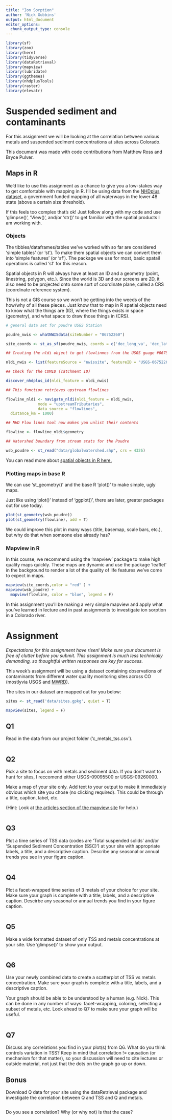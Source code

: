 ```yaml
---
title: "Ion Sorption"
author: 'Nick Gubbins'
output: html_document
editor_options: 
  chunk_output_type: console
---
```


```r
library(sf)
library(zoo)
library(here)
library(tidyverse)
library(dataRetrieval)
library(mapview)
library(lubridate)
library(ggthemes)
library(nhdplusTools)
library(raster)
library(elevatr)
```


# Suspended sediment and contaminants

For this assignment we will be looking at the correlation between various
metals and suspended sediment concentrations at sites across Colorado. 

This document was made with code contributions from Matthew Ross and Bryce Pulver.

## Maps in R

We'd like to use this assignment as a chance to give you a low-stakes way to get
comfortable with mapping in R. I'll be using data from the [NHDplus dataset](https://www.epa.gov/waterdata/basic-information), a government funded mapping of all waterways in the lower 48 state (above a certain size threshold).

If this feels too complex that's ok! Just follow along with my code and use 
'glimpse()', 'View()', and/or 'str()' to get familiar with the spatial products 
I am working with. 

### Objects

The tibbles/dataframes/tables we've worked with so far are considered 'simple 
tables' (or 'st'). To make them spatial objects we can convert them into 'simple
features' (or 'sf'). The package we use for most, basic spatail operations is 
called 'sf' for this reason.

Spatial objects in R will always have at least an ID and a geometry (point, 
linestring, polygon, etc.). Since the world is 3D and our screens are 2D, it 
also need to be projected onto some sort of coordinate plane, called a CRS 
(coordinate reference system). 

This is not a GIS course so we won't be getting into the weeds of the how/why 
of all these pieces. Just know that to map in R spatial objects need to know 
what the things are (ID), where the things exists in space (geometry), and what
space to draw those things in (CRS). 

```r
# general data set for poudre USGS Station

poudre_nwis <- whatNWISdata(siteNumber = "06752260")

site_coords <- st_as_sf(poudre_nwis, coords = c('dec_long_va', 'dec_lat_va'), crs = 4326)

## Creating the nldi object to get flowlinmes from the USGS guage #06752260

nldi_nwis <- list(featureSource = "nwissite", featureID = "USGS-06752260")

## Check for the COMID (catchment ID)

discover_nhdplus_id(nldi_feature = nldi_nwis)

## This function retrieves upstream flowlines

flowline_nldi <- navigate_nldi(nldi_feature = nldi_nwis,
              mode = "upstreamTributaries",
              data_source = "flowlines",
  distance_km = 1000)

## NHD Flow lines tool now makes you unlist their contents

flowline <- flowline_nldi$geometry

## Watershed boundary from stream stats for the Poudre

wsb_poudre <- st_read("data/globalwatershed.shp", crs = 4326)

```

You can read more about [spatial objects in R here.](https://rspatial.org/raster/spatial/index.html)

### Plotting maps in base R

We can use 'st_geometry()' and the base R 'plot()' to make simple, ugly maps. 

Just like using 'plot()' instead of 'ggplot()', there are later, greater packages
out for use today.

```r

plot(st_geometry(wsb_poudre))
plot(st_geometry(flowline), add = T)
```

We could improve this plot in many ways (title, basemap, scale bars, etc.), but
why do that when someone else already has?

### Mapview in R

In this course, we recommend using the 'mapview' package to make high quality 
maps quickly. These maps are dynamic and use the package 'leaflet' in the background
to render a lot of the quality of life features we've come to expect in maps. 

```r
mapview(site_coords,color = "red" ) +
mapview(wsb_poudre) +
  mapview(flowline, color = "blue", legend = F)
```

In this assignment you'll be making a very simple mapview and apply what you've 
learned in lecture and in past assignments to investigate ion sorption in a Colorado
river. 

# Assignment

*Expectations for this assignment have risen! Make sure your document is free of clutter before you submit. This assignment is much less technically demanding, so thoughtful written responses are key for success.*

This week's assignment will be using a dataset containing observations of 
contaminants from different water quality monitoring sites across CO (mostlyvia  USGS and [MWRD](https://www.metrowaterrecovery.com/)).

The sites in our dataset are mapped out for you below:

```r
sites <- st_read('data/sites.gpkg', quiet = T)

mapview(sites, legend = F)
```

## Q1

Read in the data from our project folder ('c_metals_tss.csv').

```r

```


## Q2

Pick a site to focus on with metals and sediment data. If you don't want to hunt
for sites, I reccomend either USGS-09095500 or USGS-09260000. 

Make a map of your site only. Add text to your output to make it immediately 
obvious which site you chose (no clicking required). This could be through a title,
caption, label, etc.

(Hint: Look at [the articles section of the mapview site](https://r-spatial.github.io/mapview/articles/articles/mapview_01-basics.html) for help.)


```r

```

## Q3

Plot a time series of TSS data (codes are 'Total suspended solids' and/or 
'Suspended Sediment Concentration (SSC)') at your site with appropriate labels, 
a title, and a descriptive caption. Describe any seasonal or annual trends you 
see in your figure caption.


```r

```

## Q4

Plot a facet-wrapped time series of 3 metals of your choice for your site. 
Make sure your graph is complete with a title, labels, and a descriptive caption.
Descirbe any seasonal or annual trends you find in your figure caption.

```r

```


## Q5

Make a wide formatted dataset of only TSS and metals concentrations at your site.
Use 'glimpse()' to show your output.

```r

```

## Q6

Use your newly combined data to create a scatterplot of TSS vs metals concentration.
Make sure your graph is complete with a title, labels, and a descriptive caption.

Your graph should be able to be understood by a human (e.g. Nick). This can be 
done in any number of ways: facet-wrapping, coloring, selecting a subset of metals,
etc. Look ahead to Q7 to make sure your graph will be useful. 

```r

```

## Q7 

Discuss any correlations you find in your plot(s) from Q6. What do you think 
controls variation in TSS? Keep in mind that correlation != causation (or 
mechanism for that matter), so your discussion will need to cite lectures or 
outside material, not just that the dots on the graph go up or down. 


## Bonus

Download Q data for your site using the dataRetrieval package and investigate 
the correlation between Q and TSS and Q and metals.

```r

```


Do you see a correlation? Why (or why not) is that the case? 


